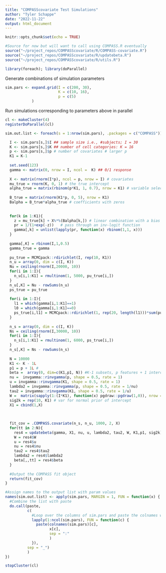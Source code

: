 ```yaml
---
title: "COMPASScovariate Test Simulations"
author: "Tyler Schappe"
date: "2022-11-22"
output: html_document
---
```


```r
knitr::opts_chunk$set(echo = TRUE)

#Source for now but will want to call using COMPASS.R eventually
source("~/project_repos/COMPASScovariate/R/COMPASS-covariate.R")
source("~/project_repos/COMPASScovariate/R/updatebeta.R")
source("~/project_repos/COMPASScovariate/R/utils.R")

library(foreach); library(doParallel)
```

Generate combinations of simulation parameters
```r
sim.pars <- expand.grid(I = c(200, 30),
                        K = c(10, 16),
                        p = c(5)
            )
```

Run simulations corresponding to parameters above in parallel
```r
cl <- makeCluster(4)
registerDoParallel(cl)

sim.out.list <- foreach(s = 1:nrow(sim.pars), .packages = c("COMPASS")) %dopar% {

  I <- sim.pars[s,]$I ## sample size i.e., #subjects; I = 30
  K <- sim.pars[s,]$K ## number of cell categories: K = 16
  p <- sim.pars[s,]$p # number of covariates # larger p
  K1 = K-1
  
  set.seed(123)
  gamma <- matrix(0, nrow = I, ncol =  K) ## 0/1 response
  
  X <- matrix(rnorm(I*p), ncol = p, nrow = I) # covariates
  mu_true = rnorm(K, 0, 1) # the true intercept
  alpha_true = matrix(rbinom(p*K1, 1, 0.7), nrow = K1) # variable selection indicators
  
  B_true = matrix(rnorm(K1*p, 0, 5), nrow = K1)
  Balpha = B_true*alpha_true # coefficients with zeros
  
  
  for(k in 1:K1){
    z = mu_true[k] + X%*%(Balpha[k,]) # linear combination with a bias
    pr = 1/(1+exp(-z))   # pass through an inv-logit function
    gamma[,k] = unlist(lapply(pr, function(x) rbinom(1,1, x)))
  }
  
  gamma[,K] = rbinom(I,1,0.5)
  gamma_true = gamma
  
  pu_true = MCMCpack::rdirichlet(I, rep(10, K1))
  n_u = array(0, dim = c(I, K))
  Nu = ceiling(rnorm(I,20000, 10))
  for(i in 1:I){
    n_u[i,1:K1] = rmultinom(1, 5000, pu_true[i,])
  }
  n_u[,K] = Nu - rowSums(n_u)
  ps_true = pu_true
  
  for(i in 1:I){
    l1 = which(gamma[i,1:K1]==1)
    l0 = which(gamma[i,1:K1]==0)
    ps_true[i,l1] = MCMCpack::rdirichlet(1, rep(20, length(l1)))*sum(pu_true[i,l1])
  }
  
  n_s = array(0, dim = c(I, K))
  Ns = ceiling(rnorm(I,30000, 10))
  for(i in 1:I){
    n_s[i,1:K1] = rmultinom(1, 6000, ps_true[i,])
  }
  n_s[,K] = Ns - rowSums(n_s)
  
  N = 10000
  K1 <- K - 1L
  p1 = p + 1L #
  beta =  array(0, dim=c(K1,p1, N)) #K-1 subsets, p features + 1 intercept
  nu =  invgamma::rinvgamma(p, shape = 0.5, rate = 1)
  u = invgamma::rinvgamma(K1, shape = 0.5, rate = 1)
  lambda2 = invgamma::rinvgamma(p, shape = 0.5, rate = 1/nu)
  tau2 = invgamma::rinvgamma(K1, shape = 0.5, rate = 1/u)
  W =  matrix(sapply(1:(I*K1), function(x) pgdraw::pgdraw(1,0)), nrow = I)
  sig2k = rep(10, K1) # var for normal prior of intercept
  X1 = cbind(1,X)
  
  
  
  fit_cov = .COMPASS.covariate(n_s, n_u, 1000, 2, X)
  for(tt in 2:N){
    res4 = updatebeta(gamma, X1, nu, u, lambda2, tau2, W, K1,p1, sig2k)
    W = res4$W
    u = res4$u
    nu = res4$nu
    tau2 = res4$tau2
    lambda2 = res4$lambda2
    beta[,,tt] = res4$beta
  }
  
  #Output the COMPASS fit object
  return(fit_cov)
}

#Assign names to the output list with param values
names(sim.out.list) <- apply(sim.pars, MARGIN = 1, FUN = function(x) {
  #Combine the list with paste
  do.call(paste,
          c(
            #Loop over the columns of sim.pars and paste the colnames with the value
            lapply(1:ncol(sim.pars), FUN = function(c) {
              paste(colnames(sim.pars)[c],
                    x[c],
                    sep = ":"
                    )
            }),
          sep = "_")
          )
})

stopCluster(cl)
```

